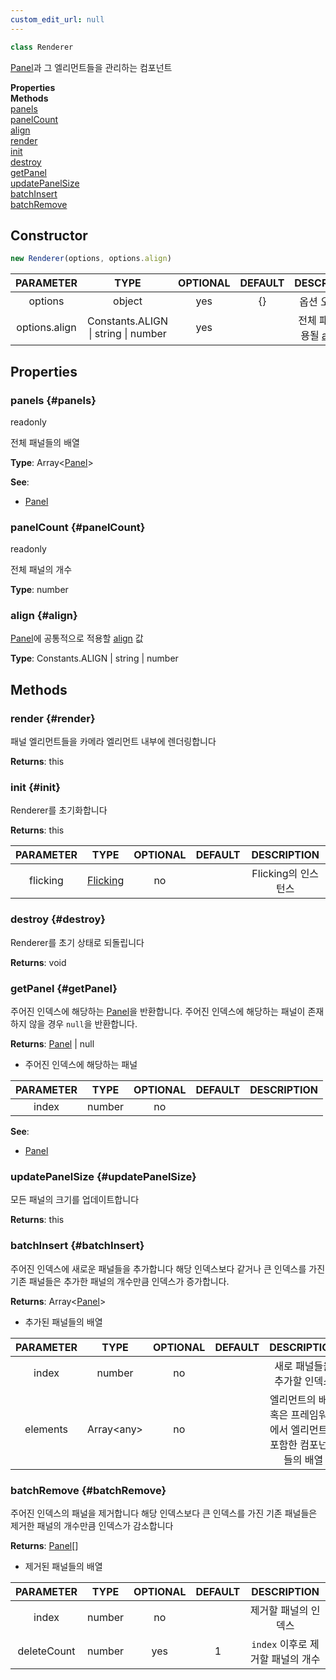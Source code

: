 ```yaml
---
custom_edit_url: null
---
```


```ts
class Renderer
```
[Panel](Panel)과 그 엘리먼트들을 관리하는 컴포넌트

<div className="container">
  <div className="row mb-2"><div className="col col--6"><strong>Properties</strong></div><div className="col col--6"><strong>Methods</strong></div></div>
  <div className="row"><div className="col col--6"><a href="#panels">panels</a><br/><a href="#panelCount">panelCount</a><br/><a href="#align">align</a></div><div className="col col--6"><a href="#render">render</a><br/><a href="#init">init</a><br/><a href="#destroy">destroy</a><br/><a href="#getPanel">getPanel</a><br/><a href="#updatePanelSize">updatePanelSize</a><br/><a href="#batchInsert">batchInsert</a><br/><a href="#batchRemove">batchRemove</a></div></div>
</div>

## Constructor
```ts
new Renderer(options, options.align)
```
|PARAMETER|TYPE|OPTIONAL|DEFAULT|DESCRIPTION|
|:---:|:---:|:---:|:---:|:---:|
|options|object|yes|{}|옵션 오브젝트|
|options.align|Constants.ALIGN \| string \| number|yes||전체 패널에 적용될 [align](Flicking#align) 값|

## Properties

### panels {#panels}

<div className="bulma-tags">
  <span className="bulma-tag is-warning">readonly</span>
</div>

전체 패널들의 배열

**Type**: Array&lt;[Panel](Panel)&gt;

**See**:
- [Panel](Panel)

### panelCount {#panelCount}

<div className="bulma-tags">
  <span className="bulma-tag is-warning">readonly</span>
</div>

전체 패널의 개수

**Type**: number

### align {#align}

<div className="bulma-tags">

</div>

[Panel](Panel)에 공통적으로 적용할 [align](Panel#align) 값

**Type**: Constants.ALIGN \| string \| number

## Methods

### render {#render}

<div className="bulma-tags">

</div>

패널 엘리먼트들을 카메라 엘리먼트 내부에 렌더링합니다

**Returns**: this

### init {#init}

<div className="bulma-tags">

</div>

Renderer를 초기화합니다

**Returns**: this

|PARAMETER|TYPE|OPTIONAL|DEFAULT|DESCRIPTION|
|:---:|:---:|:---:|:---:|:---:|
|flicking|[Flicking](Flicking)|no||Flicking의 인스턴스|

### destroy {#destroy}

<div className="bulma-tags">

</div>

Renderer를 초기 상태로 되돌립니다

**Returns**: void

### getPanel {#getPanel}

<div className="bulma-tags">

</div>

주어진 인덱스에 해당하는 [Panel](Panel)을 반환합니다. 주어진 인덱스에 해당하는 패널이 존재하지 않을 경우 `null`을 반환합니다.

**Returns**: [Panel](Panel) \| null
- 주어진 인덱스에 해당하는 패널

|PARAMETER|TYPE|OPTIONAL|DEFAULT|DESCRIPTION|
|:---:|:---:|:---:|:---:|:---:|
|index|number|no|||

**See**:
- [Panel](Panel)

### updatePanelSize {#updatePanelSize}

<div className="bulma-tags">

</div>

모든 패널의 크기를 업데이트합니다

**Returns**: this

### batchInsert {#batchInsert}

<div className="bulma-tags">

</div>

주어진 인덱스에 새로운 패널들을 추가합니다
해당 인덱스보다 같거나 큰 인덱스를 가진 기존 패널들은 추가한 패널의 개수만큼 인덱스가 증가합니다.

**Returns**: Array&lt;[Panel](Panel)&gt;
- 추가된 패널들의 배열

|PARAMETER|TYPE|OPTIONAL|DEFAULT|DESCRIPTION|
|:---:|:---:|:---:|:---:|:---:|
|index|number|no||새로 패널들을 추가할 인덱스|
|elements|Array&lt;any&gt;|no||엘리먼트의 배열 혹은 프레임워크에서 엘리먼트를 포함한 컴포넌트들의 배열|

### batchRemove {#batchRemove}

<div className="bulma-tags">

</div>

주어진 인덱스의 패널을 제거합니다
해당 인덱스보다 큰 인덱스를 가진 기존 패널들은 제거한 패널의 개수만큼 인덱스가 감소합니다

**Returns**: [Panel](Panel)[]
- 제거된 패널들의 배열

|PARAMETER|TYPE|OPTIONAL|DEFAULT|DESCRIPTION|
|:---:|:---:|:---:|:---:|:---:|
|index|number|no||제거할 패널의 인덱스|
|deleteCount|number|yes|1|`index` 이후로 제거할 패널의 개수|

